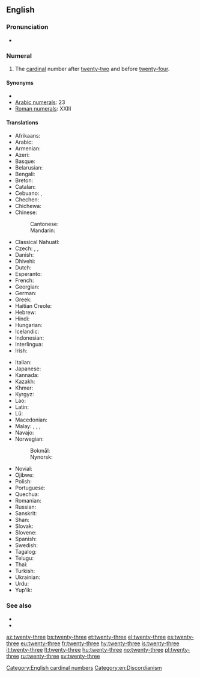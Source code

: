 ==English==
{{cardinalbox|en|22|23|24|twenty-two|twenty-four|ord=twenty-third}}

===Pronunciation===
* {{audio|en-us-twenty-three.ogg|Audio (US)|lang=en}}

===Numeral===
{{head|en|numeral}}

# The [[cardinal]] number after [[twenty-two]] and before [[twenty-four]].

====Synonyms====
* {{l|en|three and twenty}}
* [[w:Arabic numerals|Arabic numerals]]: 23
* [[w:Roman numerals|Roman numerals]]: XXIII

====Translations====
{{trans-top|twenty-three}}
* Afrikaans: {{t|af|drie-en-twintig}}
* Arabic: {{t|ar|ثَلَاثَة وَعِشْرُون|tr=ṯalāṯa wa-ʿišrūn}}
* Armenian: {{t+|hy|քսաներեք}}
* Azeri: {{t+|az|iyirmi üç}}
* Basque: {{t+|eu|hogeita hiru}}
* Belarusian: {{t|be|два́ццаць тры}}
* Bengali: {{t|bn|তেইশ|tr=teish}}
* Breton: {{t|br|tri-warn-ugent}}
* Catalan: {{t+|ca|vint-i-tres}}
* Cebuano: {{t|ceb|kawhaa`g tulo}}, {{t|ceb|baynete tres}}
* Chechen: {{t|ce|ткъе кхоъ}}
* Chichewa: {{t|ny|makumi awiri n'zitatu}}
* Chinese:
*: Cantonese: {{t|yue|二十三|tr= 	ji6 sap6 saam1}}
*: Mandarin: {{t|cmn|二十三|tr=èr shí sān}}
* Classical Nahuatl: {{t|nci|cempōhualli omēyi}}
* Czech: {{t+|cs|dvacet tři}}, {{t+|cs|třiadvacet}},
* Danish: {{t|da|treogtyve}}
* Dhivehi: {{t|dv|ތޭވީސް}}
* Dutch: {{t+|nl|drieëntwintig}}
* Esperanto: {{t|eo|dudek tri}}
* French: {{t+|fr|vingt-trois|m}}
* Georgian: {{t|ka|ოცდასამი}}
* German: {{t+|de|dreiundzwanzig}}
* Greek: {{t|el|είκοσι τρείς}}
* Haitian Creole: {{t|ht|venntwa}}
* Hebrew: {{t|he|עשרים־ושלשה|tr=esrím və-shloshá}}
* Hindi: {{t+|hi|तेईस}}
* Hungarian: {{t+|hu|huszonhárom}}
* Icelandic: {{t+|is|tuttugu og þrír}}
* Indonesian: {{t|id|dua puluh tiga}}
* Interlingua: {{t|ia|vinti-tres}}
* Irish: {{t|ga|fiche a trí}}
{{trans-mid}}
* Italian: {{t+|it|ventitré}}
* Japanese: {{t|ja|二十三|tr=ni-jū-san}}
* Kannada: {{t|kn|ಇಪ್ಪತ್ತಮೂರು}}
* Kazakh: {{t|kk|жиырма үш}}
* Khmer: {{t|km|ម្ភៃ​បី|tr=mpʰey bəy}}
* Kyrgyz: {{t|ky|жыйырма үч}}
* Lao: {{t|lo|ຊາວສາມ}}
* Latin: {{t|la|vigintitres}}
* Lü: {{t|khb|ᦌᦱᧁᦉᦱᧄ|tr=saaw4 saam1}}
* Macedonian: {{t|mk|два́есет и три}}
* Malay: {{t|ms|dua puluh tiga}}, {{t|ms|dua puluh telu}}, {{t|ms|tiga likur}}, {{t|ms|telu likur}}
* Navajo: {{t|nv|naadįįtááʼ}}
* Norwegian:
*: Bokmål: {{t|no|tjuetre}}
*: Nynorsk: {{t|nn|tjuetre}}
* Novial: {{t|nov|duanti-tri}}
* Ojibwe: {{t|oj|niishtana-ashi-nswi}}
* Polish: {{t|pl|dwadzieścia trzy}}
* Portuguese: {{t|pt|vinte e três|m}}
* Quechua: {{t|qu|iskay chunka kimsayuq}}
* Romanian: {{t|ro|douăzeci și trei}}
* Russian: {{t+|ru|два́дцать три}}
* Sanskrit: {{t+|sa|त्रयोविंशति|f}}
* Shan: {{t|shn|သၢဝ်းသၢမ်}}
* Slovak: {{t|sk|dvadsať tri}}
* Slovene: {{t|sl|triindvajset}}
* Spanish: {{t+|es|veintitrés}}
* Swedish: {{t+|sv|tjugotre}}
* Tagalog: {{t|tl|beintitres}}
* Telugu: {{t|te|ఇరవై మూడు}}
* Thai: {{t|th|ยี่สิบสาม|tr=yi sip saam}}
* Turkish: {{t+|tr|yirmi üç}}
* Ukrainian: {{t|uk|два́дцять три}}
* Urdu: {{t|ur|تیئیس|tr=teīs}}
* Yup'ik: {{t|esu|yuinaq pingayun}}
{{trans-bottom}}

===See also===
* {{l|en|twenty-two}}
* {{l|en|twenty-four}}

[[Category:English cardinal numbers]]
[[Category:en:Discordianism]]

[[az:twenty-three]]
[[bs:twenty-three]]
[[et:twenty-three]]
[[el:twenty-three]]
[[es:twenty-three]]
[[eu:twenty-three]]
[[fr:twenty-three]]
[[hy:twenty-three]]
[[is:twenty-three]]
[[it:twenty-three]]
[[lt:twenty-three]]
[[hu:twenty-three]]
[[no:twenty-three]]
[[pl:twenty-three]]
[[ru:twenty-three]]
[[sv:twenty-three]]